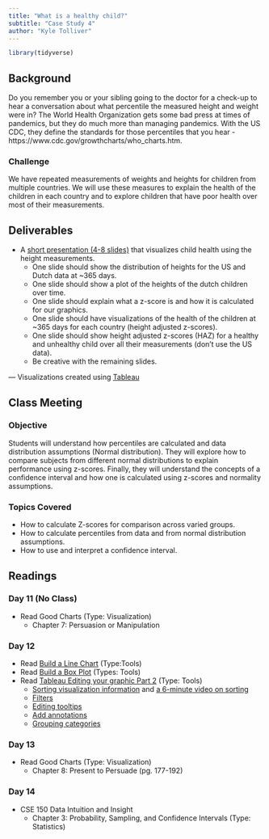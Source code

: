 ```yaml
---
title: "What is a healthy child?"
subtitle: "Case Study 4"
author: "Kyle Tolliver"
---
```


```r
library(tidyverse)
```

## Background

Do you remember you or your sibling going to the doctor for a check-up to hear a conversation about what percentile the measured height and weight were in? The World Health Organization gets some bad press at times of pandemics, but they do much more than managing pandemics. With the US CDC, they define the standards for those percentiles that you hear - https://www.cdc.gov/growthcharts/who_charts.htm.

### Challenge

We have repeated measurements of weights and heights for children from multiple countries. We will use these measures to explain the health of the children in each country and to explore children that have poor health over most of their measurements.

## Deliverables

* A [short presentation (4-8 slides)](./analysis/cs4.pptx) that visualizes child health using the height measurements.
  + One slide should show the distribution of heights for the US and Dutch data at ~365 days.
  + One slide should show a plot of the heights of the dutch children over time.
  + One slide should explain what a z-score is and how it is calculated for our graphics.
  + One slide should have visualizations of the health of the children at ~365 days for each country (height adjusted z-scores).
  + One slide should show height adjusted z-scores (HAZ) for a healthy and unhealthy child over all their measurements (don’t use the US data).
  + Be creative with the remaining slides.
  
--- Visualizations created using [Tableau](./tableau/CS4.twb)  

## Class Meeting

### Objective 

Students will understand how percentiles are calculated and data distribution assumptions (Normal distribution).  They will explore how to compare subjects from different normal distributions to explain performance using z-scores. Finally, they will understand the concepts of a confidence interval and how one is calculated using z-scores and normality assumptions.

### Topics Covered

* How to calculate Z-scores for comparison across varied groups.
* How to calculate percentiles from data and from normal distribution assumptions.
* How to use and interpret a confidence interval.

## Readings

### Day 11 (No Class)

* Read Good Charts (Type: Visualization)
  + Chapter 7: Persuasion or Manipulation

### Day 12

* Read [Build a Line Chart](https://help.tableau.com/current/pro/desktop/en-us/buildexamples_line.htm) (Type:Tools)
* Read [Build a Box Plot](https://help.tableau.com/current/pro/desktop/en-us/buildexamples_boxplot.htm) (Types: Tools)
* Read [Tableau Editing your graphic Part 2](https://help.tableau.com/current/pro/desktop/en-us/ask_data.htm) (Type: Tools)
  + [Sorting visualization information](https://help.tableau.com/current/pro/desktop/en-us/sortgroup_sorting_computed_howto.htm) and [a 6-minute video on sorting](https://www.tableau.com/learn/tutorials/on-demand/sorting)
  + [Filters](https://www.tableau.com/learn/tutorials/on-demand/ways-filter)
  + [Editing tooltips](https://www.tableau.com/learn/tutorials/on-demand/tooltips)
  + [Add annotations](https://help.tableau.com/current/pro/desktop/en-us/annotations_annotations_add.htm)
  + [Grouping categories](https://www.tableau.com/learn/tutorials/on-demand/grouping)

### Day 13

* Read Good Charts (Type: Visualization)
  + Chapter 8: Present to Persuade (pg. 177-192)

### Day 14

* CSE 150 Data Intuition and Insight 
  + Chapter 3: Probability, Sampling, and Confidence Intervals (Type: Statistics)